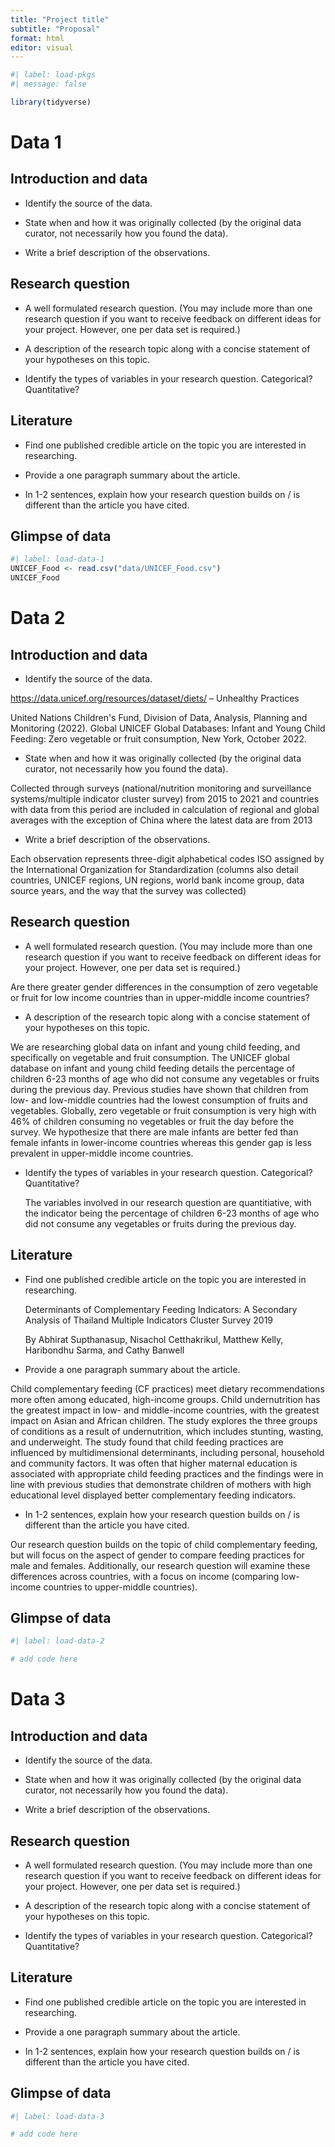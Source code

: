 ```yaml
---
title: "Project title"
subtitle: "Proposal"
format: html
editor: visual
---
```


```r
#| label: load-pkgs
#| message: false

library(tidyverse)
```

# Data 1

## Introduction and data

-   Identify the source of the data.

-   State when and how it was originally collected (by the original data curator, not necessarily how you found the data).

-   Write a brief description of the observations.

## Research question

-   A well formulated research question. (You may include more than one research question if you want to receive feedback on different ideas for your project. However, one per data set is required.)

-   A description of the research topic along with a concise statement of your hypotheses on this topic.

-   Identify the types of variables in your research question. Categorical? Quantitative?

## Literature

-   Find one published credible article on the topic you are interested in researching.

-   Provide a one paragraph summary about the article.

-   In 1-2 sentences, explain how your research question builds on / is different than the article you have cited.

## Glimpse of data

```r
#| label: load-data-1
UNICEF_Food <- read.csv("data/UNICEF_Food.csv")
UNICEF_Food
```

# Data 2

## Introduction and data

-   Identify the source of the data.

<https://data.unicef.org/resources/dataset/diets/> -- Unhealthy Practices 

United Nations Children\'s Fund, Division of Data, Analysis, Planning and Monitoring (2022). Global UNICEF Global Databases: Infant and Young Child Feeding: Zero vegetable or fruit consumption, New York, October 2022.

-   State when and how it was originally collected (by the original data curator, not necessarily how you found the data).

Collected through surveys (national/nutrition monitoring and surveillance systems/multiple indicator cluster survey) from 2015 to 2021 and countries with data from this period are included in calculation of regional and global averages with the exception of China where the latest data are from 2013 

-   Write a brief description of the observations.

Each observation represents three-digit alphabetical codes ISO assigned by the International Organization for Standardization (columns also detail countries, UNICEF regions, UN regions, world bank income group, data source years, and the way that the survey was collected)

## Research question

-   A well formulated research question. (You may include more than one research question if you want to receive feedback on different ideas for your project. However, one per data set is required.)

Are there greater gender differences in the consumption of zero vegetable or fruit for low income countries than in upper-middle income countries?

-   A description of the research topic along with a concise statement of your hypotheses on this topic.

We are researching global data on infant and young child feeding, and specifically on vegetable and fruit consumption. The UNICEF global database on infant and young child feeding details the percentage of children 6-23 months of age who did not consume any vegetables or fruits during the previous day. Previous studies have shown that children from low- and low-middle countries had the lowest consumption of fruits and vegetables. Globally, zero vegetable or fruit consumption is very high with 46% of children consuming no vegetables or fruit the day before the survey. We hypothesize that there are male infants are better fed than female infants in lower-income countries whereas this gender gap is less prevalent in upper-middle income countries.

-   Identify the types of variables in your research question. Categorical? Quantitative?

    The variables involved in our research question are quantitiative, with the indicator being the percentage of children 6-23 months of age who did not consume any vegetables or fruits during the previous day. 

## Literature

-   Find one published credible article on the topic you are interested in researching.

    Determinants of Complementary Feeding Indicators: A Secondary Analysis of Thailand Multiple Indicators Cluster Survey 2019 

    By Abhirat Supthanasup, Nisachol Cetthakrikul, Matthew Kelly, Haribondhu Sarma, and Cathy Banwell

-   Provide a one paragraph summary about the article.

Child complementary feeding (CF practices) meet dietary recommendations more often among educated, high-income groups. Child undernutrition has the greatest impact in low- and middle-income countries, with the greatest impact on Asian and African children. The study explores the three groups of conditions as a result of undernutrition, which includes stunting, wasting, and underweight. The study found that child feeding practices are influenced by multidimensional determinants, including personal, household and community factors. It was often that higher maternal education is associated with appropriate child feeding practices and the findings were in line with previous studies that demonstrate children of mothers with high educational level displayed better complementary feeding indicators. 

-   In 1-2 sentences, explain how your research question builds on / is different than the article you have cited.

Our research question builds on the topic of child complementary feeding, but will focus on the aspect of gender to compare feeding practices for male and females. Additionally, our research question will examine these differences across countries, with a focus on income (comparing low-income countries to upper-middle countries).

## Glimpse of data

```r
#| label: load-data-2

# add code here
```

# Data 3

## Introduction and data

-   Identify the source of the data.

-   State when and how it was originally collected (by the original data curator, not necessarily how you found the data).

-   Write a brief description of the observations.

## Research question

-   A well formulated research question. (You may include more than one research question if you want to receive feedback on different ideas for your project. However, one per data set is required.)

-   A description of the research topic along with a concise statement of your hypotheses on this topic.

-   Identify the types of variables in your research question. Categorical? Quantitative?

## Literature

-   Find one published credible article on the topic you are interested in researching.

-   Provide a one paragraph summary about the article.

-   In 1-2 sentences, explain how your research question builds on / is different than the article you have cited.

## Glimpse of data

```r
#| label: load-data-3

# add code here
```
